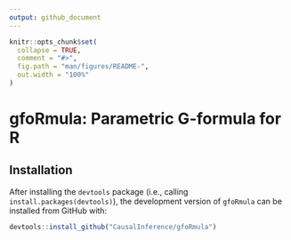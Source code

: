 ```yaml
---
output: github_document
---
```


<!-- README.md is generated from README.Rmd. Please edit that file -->

```r
knitr::opts_chunk$set(
  collapse = TRUE,
  comment = "#>",
  fig.path = "man/figures/README-",
  out.width = "100%"
)
```
# gfoRmula: Parametric G-formula for R

## Installation

After installing the `devtools` package (i.e., calling `install.packages(devtools)`), the development version of `gfoRmula` can be installed from GitHub with:
``` r
devtools::install_github("CausalInference/gfoRmula")
```

